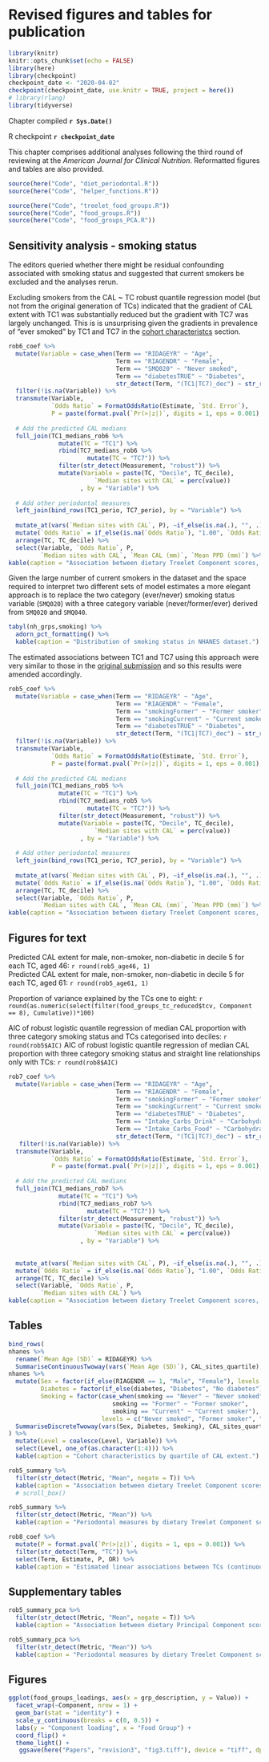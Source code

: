 # Revised figures and tables for publication {#revised}

```{r setup, include = FALSE}
library(knitr)
knitr::opts_chunk$set(echo = FALSE)
library(here)
library(checkpoint)
checkpoint_date <- "2020-04-02"
checkpoint(checkpoint_date, use.knitr = TRUE, project = here())
# library(rlang)
library(tidyverse)
```

Chapter compiled **`r Sys.Date()`**   

R checkpoint **`r checkpoint_date`**   

This chapter comprises additional analyses following the third round of reviewing at the _American Journal for Clinical Nutrition_. Reformatted figures and tables are also provided.

```{r prepare-modelling-dataset, include=FALSE}
source(here("Code", "diet_periodontal.R"))
source(here("Code", "helper_functions.R"))
```

```{r run-analyses, include=FALSE}
source(here("Code", "treelet_food_groups.R"))
source(here("Code", "food_groups.R"))
source(here("Code", "food_groups_PCA.R"))
```

## Sensitivity analysis - smoking status

The editors queried whether there might be residual confounding associated with smoking status and suggested that current smokers be excluded and the analyses rerun. 

Excluding smokers from the CAL ~ TC robust quantile regression model (but not from the original generation of TCs) indicated that the gradient of CAL extent with TC1 was substantially reduced but the gradient with TC7 was largely unchanged. This is is unsurprising given the gradients in prevalence of "ever smoked" by TC1 and TC7 in the [cohort characteristcs](#cohort-characteristics) section.


```{r selected-robust-coefficients-excluding-current-smokers}
rob6_coef %>% 
  mutate(Variable = case_when(Term == "RIDAGEYR" ~ "Age",
                              Term == "RIAGENDR" ~ "Female",
                              Term == "SMQ020" ~ "Never smoked",
                              Term == "diabetesTRUE" ~ "Diabetes",
                              str_detect(Term, "(TC1|TC7)_dec") ~ str_replace(Term, "_dec", " Decile "))) %>% 
  filter(!is.na(Variable)) %>% 
  transmute(Variable,         
            `Odds Ratio` = FormatOddsRatio(Estimate, `Std. Error`),
            P = paste(format.pval(`Pr(>|z|)`, digits = 1, eps = 0.001), Sig)) %>% 
  
  # Add the predicted CAL medians
  full_join(TC1_medians_rob6 %>% 
              mutate(TC = "TC1") %>% 
              rbind(TC7_medians_rob6 %>% 
                      mutate(TC = "TC7")) %>% 
              filter(str_detect(Measurement, "robust")) %>% 
              mutate(Variable = paste(TC, "Decile", TC_decile),
                        `Median sites with CAL` = perc(value))
                    , by = "Variable") %>% 
  
  # Add other periodontal measures
  left_join(bind_rows(TC1_perio, TC7_perio), by = "Variable") %>% 
  
  mutate_at(vars(`Median sites with CAL`, P), ~if_else(is.na(.), "", .)) %>% 
  mutate(`Odds Ratio` = if_else(is.na(`Odds Ratio`), "1.00", `Odds Ratio`)) %>% 
  arrange(TC, TC_decile) %>% 
  select(Variable, `Odds Ratio`, P, 
         `Median sites with CAL`, `Mean CAL (mm)`, `Mean PPD (mm)`) %>%   
kable(caption = "Association between dietary Treelet Component scores, adjustment variables and extent of clinical attachment loss. Model fitted excluding current smokers.")

```

Given the large number of current smokers in the dataset and the space required to interpret two different sets of model estimates a more elegant approach is to replace the two category (ever/never) smoking status variable (`SMQ020`) with a three category variable (never/former/ever) derived from `SMQ020` and `SMQ040`. 

```{r smoking-status}
tabyl(nh_grps,smoking) %>%
  adorn_pct_formatting() %>% 
  kable(caption = "Distribution of smoking status in NHANES dataset.")

```

The estimated associations between TC1 and TC7 using this approach were very similar to those in the [original submission](#paper) and so this results were amended accordingly.

```{r selected-robust-coefficients-three-category-smoking}
rob5_coef %>% 
  mutate(Variable = case_when(Term == "RIDAGEYR" ~ "Age",
                              Term == "RIAGENDR" ~ "Female",
                              Term == "smokingFormer" ~ "Former smoker",
                              Term == "smokingCurrent" ~ "Current smoker",
                              Term == "diabetesTRUE" ~ "Diabetes",
                              str_detect(Term, "(TC1|TC7)_dec") ~ str_replace(Term, "_dec", " Decile "))) %>% 
  filter(!is.na(Variable)) %>% 
  transmute(Variable,         
            `Odds Ratio` = FormatOddsRatio(Estimate, `Std. Error`),
            P = paste(format.pval(`Pr(>|z|)`, digits = 1, eps = 0.001), Sig)) %>% 
  
  # Add the predicted CAL medians
  full_join(TC1_medians_rob5 %>% 
              mutate(TC = "TC1") %>% 
              rbind(TC7_medians_rob5 %>% 
                      mutate(TC = "TC7")) %>% 
              filter(str_detect(Measurement, "robust")) %>% 
              mutate(Variable = paste(TC, "Decile", TC_decile),
                        `Median sites with CAL` = perc(value))
                    , by = "Variable") %>% 
  
  # Add other periodontal measures
  left_join(bind_rows(TC1_perio, TC7_perio), by = "Variable") %>% 
  
  mutate_at(vars(`Median sites with CAL`, P), ~if_else(is.na(.), "", .)) %>% 
  mutate(`Odds Ratio` = if_else(is.na(`Odds Ratio`), "1.00", `Odds Ratio`)) %>% 
  arrange(TC, TC_decile) %>% 
  select(Variable, `Odds Ratio`, P, 
         `Median sites with CAL`, `Mean CAL (mm)`, `Mean PPD (mm)`) %>%   
kable(caption = "Association between dietary Treelet Component scores, adjustment variables and extent of clinical attachment loss. Model fitted with three category classification of smoking status.")

```


## Figures for text


Predicted CAL extent for male, non-smoker, non-diabetic in decile 5 for each TC, aged 46: `r round(rob5_age46, 1)`   
Predicted CAL extent for male, non-smoker, non-diabetic in decile 5 for each TC, aged 61: `r round(rob5_age61, 1)`  


Proportion of variance explained by the TCs one to eight: `r round(as.numeric(select(filter(food_groups_tc_reduced$tcv, Component == 8), Cumulative))*100)`

AIC of robust logistic quantile regression of median CAL proportion with three category smoking status and TCs categorised into deciles: `r round(rob5$AIC)`
AIC of robust logistic quantile regression of median CAL proportion with three category smoking status and straight line relationships only with TCs: `r round(rob8$AIC)`

```{r food-drink-model}
rob7_coef %>% 
  mutate(Variable = case_when(Term == "RIDAGEYR" ~ "Age",
                              Term == "RIAGENDR" ~ "Female",
                              Term == "smokingFormer" ~ "Former smoker",
                              Term == "smokingCurrent" ~ "Current smoker",
                              Term == "diabetesTRUE" ~ "Diabetes",
                              Term == "Intake_Carbs_Drink" ~ "Carbohydrate intake - drinks",
                              Term == "Intake_Carbs_Food" ~ "Carbohydrate intake - food",
                              str_detect(Term, "(TC1|TC7)_dec") ~ str_replace(Term, "_dec", " Decile "))) %>% 
   filter(!is.na(Variable)) %>% 
  transmute(Variable,         
            `Odds Ratio` = FormatOddsRatio(Estimate, `Std. Error`),
            P = paste(format.pval(`Pr(>|z|)`, digits = 1, eps = 0.001), Sig)) %>% 
  
  # Add the predicted CAL medians
  full_join(TC1_medians_rob7 %>% 
              mutate(TC = "TC1") %>% 
              rbind(TC7_medians_rob7 %>% 
                      mutate(TC = "TC7")) %>% 
              filter(str_detect(Measurement, "robust")) %>% 
              mutate(Variable = paste(TC, "Decile", TC_decile),
                        `Median sites with CAL` = perc(value))
                    , by = "Variable") %>% 
  
  
  mutate_at(vars(`Median sites with CAL`, P), ~if_else(is.na(.), "", .)) %>% 
  mutate(`Odds Ratio` = if_else(is.na(`Odds Ratio`), "1.00", `Odds Ratio`)) %>% 
  arrange(TC, TC_decile) %>% 
  select(Variable, `Odds Ratio`, P, 
         `Median sites with CAL`) %>% 
kable(caption = "Association between dietary Treelet Component scores, adjustment variables and extent of clinical attachment loss, adjusting for carboyhdrate intake from food and drinks.")
```

## Tables

```{r descriptive-stats-by-CAL-quartile}
bind_rows(
nhanes %>% 
  rename(`Mean Age (SD)` = RIDAGEYR) %>% 
  SummariseContinuousTwoway(vars(`Mean Age (SD)`), CAL_sites_quartile),
nhanes %>%
  mutate(Sex = factor(if_else(RIAGENDR == 1, "Male", "Female"), levels = c("Male", "Female")),
         Diabetes = factor(if_else(diabetes, "Diabetes", "No diabetes"), levels = c("No diabetes", "Diabetes")),
         Smoking = factor(case_when(smoking == "Never" ~ "Never smoked",
                             smoking == "Former" ~ "Former smoker",
                             smoking == "Current" ~ "Current smoker"), 
                          levels = c("Never smoked", "Former smoker", "Current smoker")))  %>% 
  SummariseDiscreteTwoway(vars(Sex, Diabetes, Smoking), CAL_sites_quartile)
) %>% 
  mutate(Level = coalesce(Level, Variable)) %>% 
  select(Level, one_of(as.character(1:4))) %>% 
  kable(caption = "Cohort characteristics by quartile of CAL extent.")

```


```{r robust-coefficients}
rob5_summary %>% 
  filter(str_detect(Metric, "Mean", negate = T)) %>% 
  kable(caption = "Association between dietary Treelet Component scores and extent of clinical attachment loss (CAL).") #%>% 
  # scroll_box()
```

```{r perio-by-TC}
rob5_summary %>% 
  filter(str_detect(Metric, "Mean")) %>% 
  kable(caption = "Periodontal measures by dietary Treelet Component scores.")
```

```{r linear-trends-by-TC}
rob8_coef %>% 
  mutate(P = format.pval(`Pr(>|z|)`, digits = 1, eps = 0.001)) %>% 
  filter(str_detect(Term, "TC")) %>% 
  select(Term, Estimate, P, OR) %>% 
  kable(caption = "Estimated linear associations between TCs (continuous) and extent of clinical attachment loss (CAL).", digits = 3)

```

## Supplementary tables

```{r robust-coefficients-PCA}
rob5_summary_pca %>% 
  filter(str_detect(Metric, "Mean", negate = T)) %>% 
  kable(caption = "Association between dietary Principal Component scores and extent of clinical attachment loss (CAL).")
```

```{r perio-by-TC-PCA}
rob5_summary_pca %>% 
  filter(str_detect(Metric, "Mean")) %>% 
  kable(caption = "Periodontal measures by dietary Treelet Component scores.")
```


## Figures

```{r treelet-loading-plots, fig.height=11, fig.width=8}
ggplot(food_groups_loadings, aes(x = grp_description, y = Value)) +
  facet_wrap(~Component, nrow = 1) +
  geom_bar(stat = "identity") + 
  scale_y_continuous(breaks = c(0, 0.5)) +
  labs(y = "Component loading", x = "Food Group") +
  coord_flip() + 
  theme_light() +
   ggsave(here("Papers", "revision3", "fig3.tiff"), device = "tiff", dpi = "print", width = 8, height = 11, units = "in", compression = "lzw", type = "cairo")

```
